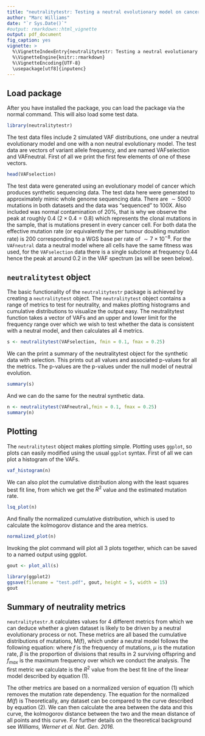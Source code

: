 ```yaml
---
title: "neutralitytestr: Testing a neutral evolutionary model on cancer sequencing data"
author: "Marc Williams"
date: "`r Sys.Date()`"
#output: rmarkdown::html_vignette
output: pdf_document
fig_caption: yes
vignette: >
  %\VignetteIndexEntry{neutralitytestr: Testing a neutral evolutionary model on cancer sequencing data}
  %\VignetteEngine{knitr::rmarkdown}
  %\VignetteEncoding{UTF-8}
  \usepackage[utf8]{inputenc}
---
```


## Load package

After you have installed the package, you can load the package via the normal command. This will also load some test data. 

```r
library(neutralitytestr)
```

The test data files include 2 simulated VAF distributions, one under a neutral evolutionary model and one with a non neutral evolutionary model. The test data are vectors of variant allele frequency, and are named VAFselection and VAFneutral. First of all we print the first few elements of one of these vectors.

```r
head(VAFselection)
```

The test data were generated using an evolutionary model of cancer which produces synthetic sequencing data. The test data here were generated to approximately mimic whole genome sequencing data. There are $\sim 5000$ mutations in both datasets and the data was "sequenced" to 100X. Also included was normal contamination of 20%, that is why we observe the peak at roughly 0.4 ($2 \times 0.4 = 0.8$) which represents the clonal mutations in the sample, that is mutations present in every cancer cell. For both data the effective mutation rate (or equivalently the per tumour doubling mutation rate) is 200 corresponding to a WGS base per rate of $\sim 7 \times 10^{-8}$. For the `VAFneutral` data a neutral model where all cells have the same fitness was used, for the `VAFselection` data there is a single subclone at frequency 0.44 hence the peak at around 0.2 in the VAF spectrum (as will be seen below).

## `neutralitytest` object

The basic functionality of the ```neutralitytestr``` package is achieved by creating a `neutralitytest` object. The `neutralitytest` object contains a range of metrics to test for neutrality, and makes plotting histograms and cumulative distributions to visualize the output easy. The neutralitytest function takes a vector of VAFs and an upper and lower limit for the frequency range over which we wish to test whether the data is consistent with a neutral model, and then calculates all 4 metrics.

```r
s <- neutralitytest(VAFselection, fmin = 0.1, fmax = 0.25)
```
We can the print a summary of the neutralitytest object for the synthetic data with selection. This prints out all values and associated p-values for all the metrics. The p-values are the p-values under the null model of neutral evolution.

```r
summary(s)
```
And we can do the same for the neutral synthetic data.
```r
n <- neutralitytest(VAFneutral,fmin = 0.1, fmax = 0.25)
summary(n)
```

## Plotting

The `neutralitytest` object makes plotting simple. Plotting uses `ggplot`, so plots can easily modified using the usual `ggplot` syntax. First of all we can plot a histogram of the VAFs.

```r
vaf_histogram(n)
```

We can also plot the cumulative distribution along with the least squares best fit line, from which we get the $R^2$ value and the estimated mutation rate.

```r
lsq_plot(n)
```

And finally the normalized cumulative distribution, which is used to calculate the kolmogorov distance and the area metrics.
```r
normalized_plot(n)
```

Invoking the plot command will plot all 3 plots together, which can be saved to a named output using ggplot.
```r
gout <- plot_all(s)

library(ggplot2)
ggsave(filename = "test.pdf", gout, height = 5, width = 15)
gout
```

## Summary of neutrality metrics
`neutralitytestr.R` calculates values for 4 different metrics from which we can deduce whether a given dataset is likely to be driven by a neutral evolutionary process or not. These metrics are all based the cumulative distributions of mutations, M(f), which under a neutral model follows the following equation:
\begin{equation}
M(f) = \frac{\mu}{\beta} \left (\frac{1}{f} - \frac{1}{f_{max}} \right)
\end{equation}
where $f$ is the frequency of mutations, $\mu$ is the mutation rate, $\beta$ is the proportion of divisions that results in 2 surviving offspring and $f_{max}$ is the maximum frequency over which we conduct the analysis. The first metric we calculate is the $R^2$ value from the best fit line of the linear model described by equation (1).

The other metrics are based on a normalized version of equation (1) which removes the mutation rate dependency. The equation for the normalized $M(f)$ is
\begin{equation}
M(f) = \frac{\frac{1}{f}-\frac{1}{f_{max}}} {\frac{1}{f_{min}} - \frac{1}{f_{max}}}
\end{equation}
Theoretically, any dataset can be compared to the curve described by equation (2). We can then calculate the area between the data and this curve, the kolmogorov distance between the two and the mean distance of all points and this curve. For further details on the theoretical background see _Williams, Werner et al. Nat. Gen. 2016._
